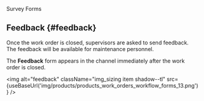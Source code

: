 
<span className="hero__title">Survey Forms</span>
<br/>

## Feedback {#feedback}

Once the work order is closed, supervisors are asked to send feedback. The feedback will be available for maintenance personnel.

<div className="alert alert--primary">
<div className="margin-left--lg">

The **Feedback** form appears in the channel immediately after the work order is closed.

<img alt="feedback" className="img_sizing item shadow--tl" src={useBaseUrl('img/products/products_work_orders_workflow_forms_13.png')} />
<br/>

</div>
</div>
<br/>

